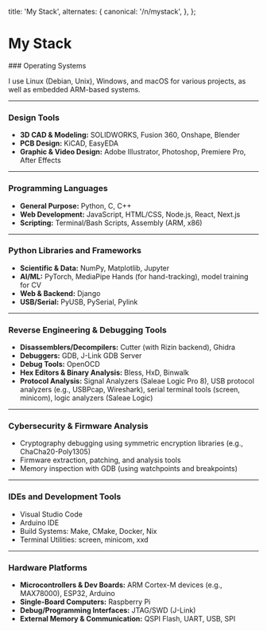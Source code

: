 
  title: 'My Stack',
  alternates: {
    canonical: '/n/mystack',
  },
};

# My Stack

<AnimatedName />
### Operating Systems

I use Linux (Debian, Unix), Windows, and macOS for various projects, as well as embedded ARM-based systems.

---

### Design Tools

- **3D CAD & Modeling:** SOLIDWORKS, Fusion 360, Onshape, Blender
- **PCB Design:** KiCAD, EasyEDA
- **Graphic & Video Design:** Adobe Illustrator, Photoshop, Premiere Pro, After Effects

---

### Programming Languages

- **General Purpose:** Python, C, C++
- **Web Development:** JavaScript, HTML/CSS, Node.js, React, Next.js
- **Scripting:** Terminal/Bash Scripts, Assembly (ARM, x86)

---

### Python Libraries and Frameworks

- **Scientific & Data:** NumPy, Matplotlib, Jupyter
- **AI/ML:** PyTorch, MediaPipe Hands (for hand-tracking), model training for CV
- **Web & Backend:** Django
- **USB/Serial:** PyUSB, PySerial, Pylink

---

### Reverse Engineering & Debugging Tools

- **Disassemblers/Decompilers:** Cutter (with Rizin backend), Ghidra
- **Debuggers:** GDB, J-Link GDB Server
- **Debug Tools:** OpenOCD
- **Hex Editors & Binary Analysis:** Bless, HxD, Binwalk
- **Protocol Analysis:** Signal Analyzers (Saleae Logic Pro 8), USB protocol analyzers (e.g., USBPcap, Wireshark), serial terminal tools (screen, minicom), logic analyzers (Saleae Logic)

---

### Cybersecurity & Firmware Analysis

- Cryptography debugging using symmetric encryption libraries (e.g., ChaCha20-Poly1305)
- Firmware extraction, patching, and analysis tools
- Memory inspection with GDB (using watchpoints and breakpoints)

---

### IDEs and Development Tools

- Visual Studio Code
- Arduino IDE
- Build Systems: Make, CMake, Docker, Nix
- Terminal Utilities: screen, minicom, xxd

---

### Hardware Platforms

- **Microcontrollers & Dev Boards:** ARM Cortex-M devices (e.g., MAX78000), ESP32, Arduino
- **Single-Board Computers:** Raspberry Pi
- **Debug/Programming Interfaces:** JTAG/SWD (J-Link)
- **External Memory & Communication:** QSPI Flash, UART, USB, SPI
